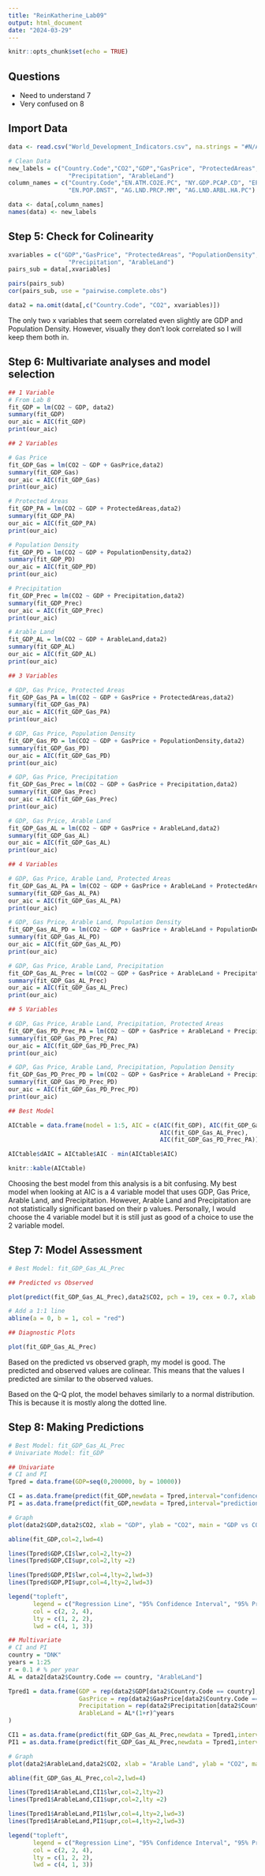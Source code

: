 ```yaml
---
title: "ReinKatherine_Lab09"
output: html_document
date: "2024-03-29"
---
```


```r
knitr::opts_chunk$set(echo = TRUE)
```

## Questions

- Need to understand 7
- Very confused on 8


## Import Data

```r
data <- read.csv("World_Development_Indicators.csv", na.strings = "#N/A")

# Clean Data
new_labels = c("Country.Code","CO2","GDP","GasPrice", "ProtectedAreas", "PopulationDensity",
                 "Precipitation", "ArableLand")
column_names = c("Country.Code","EN.ATM.CO2E.PC", "NY.GDP.PCAP.CD", "EP.PMP.SGAS.CD", "ER.PTD.TOTL.ZS",
                 "EN.POP.DNST", "AG.LND.PRCP.MM", "AG.LND.ARBL.HA.PC")

data <- data[,column_names]
names(data) <- new_labels
```

## Step 5: Check for Colinearity

```r
xvariables = c("GDP","GasPrice", "ProtectedAreas", "PopulationDensity",
                 "Precipitation", "ArableLand")
pairs_sub = data[,xvariables]

pairs(pairs_sub)
cor(pairs_sub, use = "pairwise.complete.obs")

data2 = na.omit(data[,c("Country.Code", "CO2", xvariables)])
```

The only two x variables that seem correlated even slightly are GDP and Population Density. However, visually they don't look correlated so I will keep them both in.

## Step 6: Multivariate analyses and model selection

```r
## 1 Variable
# From Lab 8
fit_GDP = lm(CO2 ~ GDP, data2)
summary(fit_GDP)
our_aic = AIC(fit_GDP)
print(our_aic)
```
```r
## 2 Variables

# Gas Price
fit_GDP_Gas = lm(CO2 ~ GDP + GasPrice,data2)
summary(fit_GDP_Gas)
our_aic = AIC(fit_GDP_Gas)
print(our_aic)

# Protected Areas
fit_GDP_PA = lm(CO2 ~ GDP + ProtectedAreas,data2)
summary(fit_GDP_PA)
our_aic = AIC(fit_GDP_PA)
print(our_aic)

# Population Density
fit_GDP_PD = lm(CO2 ~ GDP + PopulationDensity,data2)
summary(fit_GDP_PD)
our_aic = AIC(fit_GDP_PD)
print(our_aic)

# Precipitation
fit_GDP_Prec = lm(CO2 ~ GDP + Precipitation,data2)
summary(fit_GDP_Prec)
our_aic = AIC(fit_GDP_Prec)
print(our_aic)

# Arable Land
fit_GDP_AL = lm(CO2 ~ GDP + ArableLand,data2)
summary(fit_GDP_AL)
our_aic = AIC(fit_GDP_AL)
print(our_aic)

```
```r
## 3 Variables

# GDP, Gas Price, Protected Areas
fit_GDP_Gas_PA = lm(CO2 ~ GDP + GasPrice + ProtectedAreas,data2)
summary(fit_GDP_Gas_PA)
our_aic = AIC(fit_GDP_Gas_PA)
print(our_aic)

# GDP, Gas Price, Population Density
fit_GDP_Gas_PD = lm(CO2 ~ GDP + GasPrice + PopulationDensity,data2)
summary(fit_GDP_Gas_PD)
our_aic = AIC(fit_GDP_Gas_PD)
print(our_aic)

# GDP, Gas Price, Precipitation
fit_GDP_Gas_Prec = lm(CO2 ~ GDP + GasPrice + Precipitation,data2)
summary(fit_GDP_Gas_Prec)
our_aic = AIC(fit_GDP_Gas_Prec)
print(our_aic)

# GDP, Gas Price, Arable Land
fit_GDP_Gas_AL = lm(CO2 ~ GDP + GasPrice + ArableLand,data2)
summary(fit_GDP_Gas_AL)
our_aic = AIC(fit_GDP_Gas_AL)
print(our_aic)

```
```r
## 4 Variables

# GDP, Gas Price, Arable Land, Protected Areas
fit_GDP_Gas_AL_PA = lm(CO2 ~ GDP + GasPrice + ArableLand + ProtectedAreas,data2)
summary(fit_GDP_Gas_AL_PA)
our_aic = AIC(fit_GDP_Gas_AL_PA)
print(our_aic)

# GDP, Gas Price, Arable Land, Population Density
fit_GDP_Gas_AL_PD = lm(CO2 ~ GDP + GasPrice + ArableLand + PopulationDensity,data2)
summary(fit_GDP_Gas_AL_PD)
our_aic = AIC(fit_GDP_Gas_AL_PD)
print(our_aic)

# GDP, Gas Price, Arable Land, Precipitation
fit_GDP_Gas_AL_Prec = lm(CO2 ~ GDP + GasPrice + ArableLand + Precipitation,data2)
summary(fit_GDP_Gas_AL_Prec)
our_aic = AIC(fit_GDP_Gas_AL_Prec)
print(our_aic)

```

```r
## 5 Variables

# GDP, Gas Price, Arable Land, Precipitation, Protected Areas
fit_GDP_Gas_PD_Prec_PA = lm(CO2 ~ GDP + GasPrice + ArableLand + Precipitation + ProtectedAreas ,data2)
summary(fit_GDP_Gas_PD_Prec_PA)
our_aic = AIC(fit_GDP_Gas_PD_Prec_PA)
print(our_aic)

# GDP, Gas Price, Arable Land, Precipitation, Population Density
fit_GDP_Gas_PD_Prec_PD = lm(CO2 ~ GDP + GasPrice + ArableLand + Precipitation + PopulationDensity,data2)
summary(fit_GDP_Gas_PD_Prec_PD)
our_aic = AIC(fit_GDP_Gas_PD_Prec_PD)
print(our_aic)

```

```r
## Best Model

AICtable = data.frame(model = 1:5, AIC = c(AIC(fit_GDP), AIC(fit_GDP_Gas), AIC(fit_GDP_Gas_AL),
                                           AIC(fit_GDP_Gas_AL_Prec), 
                                           AIC(fit_GDP_Gas_PD_Prec_PA)))

AICtable$dAIC = AICtable$AIC - min(AICtable$AIC)

knitr::kable(AICtable)

```


Choosing the best model from this analysis is a bit confusing. My best model when looking at AIC is a 4 variable model that uses GDP, Gas Price, Arable Land, and Precipitation. However, Arable Land and Precipitation are not statistically significant based on their p values. Personally, I would choose the 4 variable model but it is still just as good of a choice to use the 2 variable model.

## Step 7: Model Assessment

```r
# Best Model: fit_GDP_Gas_AL_Prec

## Predicted vs Observed

plot(predict(fit_GDP_Gas_AL_Prec),data2$CO2, pch = 19, cex = 0.7, xlab = "Predicted Values", ylab = "Observed Values", main = "Observed vs. Predicted CO2 Values")

# Add a 1:1 line
abline(a = 0, b = 1, col = "red")

## Diagnostic Plots

plot(fit_GDP_Gas_AL_Prec)

```
Based on the predicted vs observed graph, my model is good. The predicted and observed values are colinear. This means that the values I predicted are similar to the observed values.

Based on the Q-Q plot, the model behaves similarly to a normal distribution. This is because it is mostly along the dotted line. 


## Step 8: Making Predictions

```r
# Best Model: fit_GDP_Gas_AL_Prec
# Univariate Model: fit_GDP

## Univariate
# CI and PI
Tpred = data.frame(GDP=seq(0,200000, by = 10000))

CI = as.data.frame(predict(fit_GDP,newdata = Tpred,interval="confidence"))
PI = as.data.frame(predict(fit_GDP,newdata = Tpred,interval="prediction")) 

# Graph
plot(data2$GDP,data2$CO2, xlab = "GDP", ylab = "CO2", main = "GDP vs CO2", pch = 19, cex = 0.7)

abline(fit_GDP,col=2,lwd=4)

lines(Tpred$GDP,CI$lwr,col=2,lty=2)
lines(Tpred$GDP,CI$upr,col=2,lty =2)

lines(Tpred$GDP,PI$lwr,col=4,lty=2,lwd=3)
lines(Tpred$GDP,PI$upr,col=4,lty=2,lwd=3)

legend("topleft",
       legend = c("Regression Line", "95% Confidence Interval", "95% Prediction Interval"),
       col = c(2, 2, 4),
       lty = c(1, 2, 2),
       lwd = c(4, 1, 3))

## Multivariate
# CI and PI
country = "DNK"
years = 1:25
r = 0.1 # % per year
AL = data2[data2$Country.Code == country, "ArableLand"]

Tpred1 = data.frame(GDP = rep(data2$GDP[data2$Country.Code == country], 25),
                    GasPrice = rep(data2$GasPrice[data2$Country.Code == country], 25),
                    Precipitation = rep(data2$Precipitation[data2$Country.Code == country], 25),
                    ArableLand = AL*(1+r)^years
)

CI1 = as.data.frame(predict(fit_GDP_Gas_AL_Prec,newdata = Tpred1,interval="confidence"))
PI1 = as.data.frame(predict(fit_GDP_Gas_AL_Prec,newdata = Tpred1,interval="prediction")) 

# Graph
plot(data2$ArableLand,data2$CO2, xlab = "Arable Land", ylab = "CO2", main = "Arable Land vs CO2", pch = 19, cex = 0.7)

abline(fit_GDP_Gas_AL_Prec,col=2,lwd=4)

lines(Tpred1$ArableLand,CI1$lwr,col=2,lty=2)
lines(Tpred1$ArableLand,CI1$upr,col=2,lty =2)

lines(Tpred1$ArableLand,PI1$lwr,col=4,lty=2,lwd=3)
lines(Tpred1$ArableLand,PI1$upr,col=4,lty=2,lwd=3)

legend("topleft",
       legend = c("Regression Line", "95% Confidence Interval", "95% Prediction Interval"),
       col = c(2, 2, 4),
       lty = c(1, 2, 2),
       lwd = c(4, 1, 3))


```


